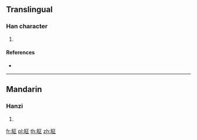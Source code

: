 {{character info/new}}
==Translingual==

===Han character===
{{Han char|rn=109|rad=目|as=05|sn=10|four=61011|canj=BUMYM}}

# {{defn|Han|sort=目05}}

====References====
* {{Han ref|kx=0803.200|dkj=23215|hdz=42479.030|uh=7710|ud=30480|bh=D2CF|bd=53967}}

----

==Mandarin==

===Hanzi===
{{cmn-hanzi|pin=[[zhēng]] ([[zheng1]])|wg=cheng<sup>1</sup>}}

# {{defn|lang=cmn|sort=目05}}

[[fr:眐]]
[[pl:眐]]
[[th:眐]]
[[zh:眐]]